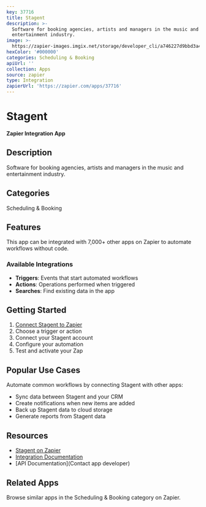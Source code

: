 ```yaml
---
key: 37716
title: Stagent
description: >-
  Software for booking agencies, artists and managers in the music and
  entertainment industry.
image: >-
  https://zapier-images.imgix.net/storage/developer_cli/a746227d9bbd3a49558a95f74037443d.png?auto=format%2Ccompress&ixlib=python-3.0.0&q=50
hexColor: '#000000'
categories: Scheduling & Booking
apiUrl: ''
collection: Apps
source: zapier
type: Integration
zapierUrl: 'https://zapier.com/apps/37716'
---
```

# Stagent

**Zapier Integration App**

## Description

Software for booking agencies, artists and managers in the music and entertainment industry.

## Categories

Scheduling & Booking

## Features

This app can be integrated with 7,000+ other apps on Zapier to automate workflows without code.

### Available Integrations

- **Triggers**: Events that start automated workflows
- **Actions**: Operations performed when triggered
- **Searches**: Find existing data in the app

## Getting Started

1. [Connect Stagent to Zapier](https://zapier.com/apps/37716)
2. Choose a trigger or action
3. Connect your Stagent account
4. Configure your automation
5. Test and activate your Zap

## Popular Use Cases

Automate common workflows by connecting Stagent with other apps:

- Sync data between Stagent and your CRM
- Create notifications when new items are added
- Back up Stagent data to cloud storage
- Generate reports from Stagent data

## Resources

- [Stagent on Zapier](https://zapier.com/apps/37716)
- [Integration Documentation](https://zapier.com/apps/37716/integrations)
- [API Documentation](Contact app developer)

## Related Apps

Browse similar apps in the Scheduling & Booking category on Zapier.
